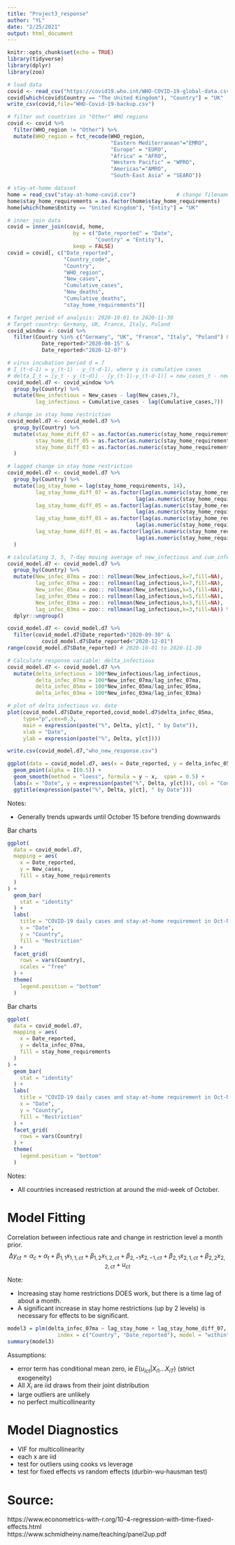 ```yaml
---
title: "Project3_response"
author: "YL"
date: "2/25/2021"
output: html_document
---
```


```r
knitr::opts_chunk$set(echo = TRUE)
library(tidyverse)
library(dplyr)
library(zoo)
```

```r
# load data 
covid <- read_csv("https://covid19.who.int/WHO-COVID-19-global-data.csv")
covid[which(covid$Country == "The United Kingdom"), "Country"] = "UK"
write_csv(covid,file="WHO-Covid-19-backup.csv")

# filter out countries in "Other" WHO regions
covid <- covid %>% 
  filter(WHO_region != "Other") %>% 
  mutate(WHO_region = fct_recode(WHO_region,
                                 "Eastern Mediterranean"="EMRO",
                                 "Europe" = "EURO",
                                 "Africa" = "AFRO",
                                 "Western Pacific" = "WPRO",
                                 "Americas"="AMRO",
                                 "South-East Asia" = "SEARO"))

# stay-at-home dataset
home = read_csv("stay-at-home-covid.csv")             # change filename/directory if necessary
home$stay_home_requirements = as.factor(home$stay_home_requirements)
home[which(home$Entity == "United Kingdom"), "Entity"] = "UK"

# inner join data
covid = inner_join(covid, home, 
                     by = c("Date_reported" = "Date",
                            "Country" = "Entity"),
                     keep = FALSE)
covid = covid[, c("Date_reported", 
                  "Country_code", 
                  "Country", 
                  "WHO_region", 
                  "New_cases", 
                  "Cumulative_cases", 
                  "New_deaths", 
                  "Cumulative_deaths", 
                  "stay_home_requirements")]

# Target period of analysis: 2020-10-01 to 2020-11-30
# Target country: Germany, UK, France, Italy, Poland
covid_window <- covid %>% 
  filter(Country %in% c("Germany", "UK", "France", "Italy", "Poland") & 
           Date_reported>"2020-08-15" & 
           Date_reported<"2020-12-07")

# virus incubation period d = 7
# I_(t-d-1) = y_(t-1) - y_(t-d-1), where y is cumulative cases
# delta_I_t = [y_t - y_(t-d)] - [y_(t-1)-y_(t-d-1)] = new_cases_t - new_cases_(t-d)
covid_model.d7 <- covid_window %>% 
  group_by(Country) %>% 
  mutate(New_infectious = New_cases - lag(New_cases,7),
         lag_infectious = Cumulative_cases - lag(Cumulative_cases,7))

# change in stay home restriction
covid_model.d7 <- covid_model.d7 %>%
  group_by(Country) %>%
  mutate(stay_home_diff_07 = as.factor(as.numeric(stay_home_requirements) - lag(as.numeric(stay_home_requirements), 7)),
         stay_home_diff_05 = as.factor(as.numeric(stay_home_requirements) - lag(as.numeric(stay_home_requirements), 5)),
         stay_home_diff_03 = as.factor(as.numeric(stay_home_requirements) - lag(as.numeric(stay_home_requirements), 3))
  )

# lagged change in stay home restriction
covid_model.d7 <- covid_model.d7 %>%
  group_by(Country) %>%
  mutate(lag_stay_home = lag(stay_home_requirements, 14),
         lag_stay_home_diff_07 = as.factor(lag(as.numeric(stay_home_requirements), 14) -
                                         lag(as.numeric(stay_home_requirements), 21)),
         lag_stay_home_diff_05 = as.factor(lag(as.numeric(stay_home_requirements), 14) -
                                         lag(as.numeric(stay_home_requirements), 19)),
         lag_stay_home_diff_03 = as.factor(lag(as.numeric(stay_home_requirements), 14) -
                                         lag(as.numeric(stay_home_requirements), 17)),
         lag_stay_home_diff_01 = as.factor(lag(as.numeric(stay_home_requirements), 14) -
                                         lag(as.numeric(stay_home_requirements), 15))
  )

# calculating 3, 5, 7-day moving average of new_infectious and cum_infectious
covid_model.d7 <- covid_model.d7 %>% 
  group_by(Country) %>% 
  mutate(New_infec_07ma = zoo:: rollmean(New_infectious,k=7,fill=NA),
         lag_infec_07ma = zoo:: rollmean(lag_infectious,k=7,fill=NA),
         New_infec_05ma = zoo:: rollmean(New_infectious,k=5,fill=NA),
         lag_infec_05ma = zoo:: rollmean(lag_infectious,k=5,fill=NA),
         New_infec_03ma = zoo:: rollmean(New_infectious,k=3,fill=NA),
         lag_infec_03ma = zoo:: rollmean(lag_infectious,k=3,fill=NA)) %>%
  dplyr::ungroup()

covid_model.d7 <- covid_model.d7 %>% 
  filter(covid_model.d7$Date_reported>"2020-09-30" & 
           covid_model.d7$Date_reported<"2020-12-01")
range(covid_model.d7$Date_reported) # 2020-10-01 to 2020-11-30

# Calculate response variable: delta_infectious
covid_model.d7 <- covid_model.d7 %>% 
  mutate(delta_infectious = 100*New_infectious/lag_infectious, 
         delta_infec_07ma = 100*New_infec_07ma/lag_infec_07ma, 
         delta_infec_05ma = 100*New_infec_05ma/lag_infec_05ma, 
         delta_infec_03ma = 100*New_infec_03ma/lag_infec_03ma)

# plot of delta_infectious vs. date
plot(covid_model.d7$Date_reported,covid_model.d7$delta_infec_05ma, 
     type="p",cex=0.3,
     main = expression(paste("%", Delta, y[ct], " by Date")),
     xlab = "Date",
     ylab = expression(paste("%", Delta, y[ct])))

write.csv(covid_model.d7,"who_new_response.csv")
```

```r
ggplot(data = covid_model.d7, aes(x = Date_reported, y = delta_infec_05ma, col = Country)) +
  geom_point(alpha = I(0.5)) + 
  geom_smooth(method = "loess", formula = y ~ x,  span = 0.5) +
  labs(x = "Date", y = expression(paste("%", Delta, y[ct])), col = "Country") +
  ggtitle(expression(paste("%", Delta, y[ct], " by Date")))
```

Notes:

* Generally trends upwards until October 15 before trending downwards

Bar charts
```r
ggplot(
  data = covid_model.d7,
  mapping = aes(
    x = Date_reported,
    y = New_cases,
    fill = stay_home_requirements
  )
) +
  geom_bar(
    stat = "identity"
  ) +
  labs(
    title = "COVID-19 daily cases and stay-at-home requirement in Oct-Nov 2020",
    x = "Date",
    y = "Country",
    fill = "Restriction"
  ) +
  facet_grid(
    rows = vars(Country),
    scales = "free"
  ) +
  theme(
    legend.position = "bottom"
  )
```

Bar charts
```r
ggplot(
  data = covid_model.d7,
  mapping = aes(
    x = Date_reported,
    y = delta_infec_07ma,
    fill = stay_home_requirements
  )
) +
  geom_bar(
    stat = "identity"
  ) +
  labs(
    title = "COVID-19 daily cases and stay-at-home requirement in Oct-Nov 2020",
    x = "Date",
    y = "Country",
    fill = "Restriction"
  ) +
  facet_grid(
    rows = vars(Country)
  ) +
  theme(
    legend.position = "bottom"
  )
```

Notes:

* All countries increased restriction at around the mid-week of October.

# Model Fitting

Correlation between infectious rate and change in restriction level a month prior.
$$
\Delta y_{ct} = \alpha_c + \alpha_t + \beta_{1,1} x_{1,1,ct} + \beta_{1,2} x_{1,2,ct} + \beta_{2,-1} x_{2,-1,ct} + \beta_{2,1} x_{2,1,ct} + \beta_{2,2} x_{2,2,ct} + u_{ct}
$$

Note: 

* Increasing stay home restrictions DOES work, but there is a time lag of about a month. <br>
* A significant increase in stay home restrictions (up by 2 levels) is necessary for effects to be significant.

```r
model3 = plm(delta_infec_07ma ~ lag_stay_home + lag_stay_home_diff_07, data = covid_model.d7,
                index = c("Country", "Date_reported"), model = "within")
summary(model3)
```
Assumptions:

* error term has conditional mean zero, ie $E(u_{ict} | X_{i1}...X_{iT})$ (strict exogeneity)
* All $X_i$ are iid draws from their joint distribution
* large outliers are unlikely
* no perfect multicollinearity


# Model Diagnostics

* VIF for multicollinearity
* each x are iid
* test for outliers using cooks vs leverage
* test for fixed effects vs random effects (durbin-wu-hausman test)

# Source:
https://www.econometrics-with-r.org/10-4-regression-with-time-fixed-effects.html <br>
https://www.schmidheiny.name/teaching/panel2up.pdf <br>
